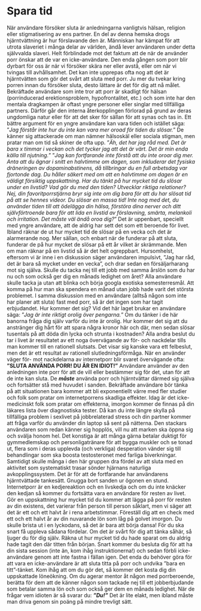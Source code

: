 # Spara tid
När användare försöker sluta är anledningarna vanligtvis hälsan, religion eller stigmatisering av ens partner. En del av denna hemska drogs hjärntvättning är hur förslavande den är. Människan har kämpat för att utrota slaveriet i många delar av världen, ändå lever användaren under detta självvalda slaveri. Helt förblindade mot det faktum att de när de använder porr önskar att de var en icke-användare. Den enda gången som porr blir dyrbart för oss är när vi försöker skära ner eller avstå, eller om när vi tvingas till avhållsamhet.
Det kan inte upprepas ofta nog att det är hjärntvätten som gör det svårt att sluta med porr. Ju mer du tvekar kring porren innan du försöker sluta, desto lättare är det för dig att nå målet. Bekräftade användare som inte tror att porr är skadligt för hälsan (porrinducerad erektionsproblem, hypofrontalitet, etc.) och som inte har den mentala dragkampen är oftast yngre personer eller singlar med tillfälliga partners. Därför går den interna återkopplingen förlorad på grund av deras ungdomliga natur eller för att det sker för sällan för att synas och tas in.
Ett bättre argument för en yngre användare kan vara tiden och istället säga: ”*Jag förstår inte hur du inte kan vara mer oroad för tiden du slösar.*” De känner sig attackerade om man nämner hälsoskäl eller sociala stigman, men pratar man om tid så skiner de ofta upp. 
”*Äh, det har jag råd med. Det är bara x timmar i veckan och det tycker jag att det är värt. Det är min enda källa till njutning.*”
”*Jag kan fortfarande inte förstå att du inte oroar dig mer. Anta att du ägnar i snitt en halvtimme om dagen, som inkluderar det fysiska dräneringen av dopaminabstinens, då tillbringar du en full arbetsdag var fjortonde dag. Du håller säkert med om att en halvtimme om dagen är en väldigt försiktig uppskattning. Har du tänkt på hur mycket tid du slösar under en livstid? Vad gör du med den tiden? Utvecklar riktiga relationer? Nej, din favoritporrstjärna bryr sig inte om dig bara för att du har slösat tid på att se hennes videor. Du slösar en massa tid! Inte nog med det, du använder tiden till att ödelägga din hälsa, förstöra dina nerver och ditt självförtroende bara för att lida en livstid av förslavning, smärta, melankoli och irritation. Det måste väl ändå oroa dig?*”
Det är uppenbart, speciellt med yngre användare, att de aldrig har sett det som ett beroende för livet. Ibland räknar de ut hur mycket tid de slösar på en vecka och det är alarmerande nog. Mer sällan, och enbart när de funderar på att sluta, funderar de på hur mycket de slösar på ett år vilket är skrämmande. Men om man räknar på en livstid så är det helt ogreppbart. Hursomhelst, eftersom vi är inne i en diskussion säger användaren impulsivt, ”Jag har råd, det är bara så mycket under en vecka”, och drar sedan en försäljarharang mot sig själva.
Skulle du tacka nej till ett jobb med samma årslön som du har nu och som också ger dig en månads ledighet om året? Alla användare skulle tacka ja utan att blinka och börja googla exotiska semesterresmål. Att komma på hur man ska spendera en månad utan jobb hade varit det största problemet. I samma diskussion med en användare (alltså någon som inte har planer att sluta) fast med porr, så är det ingen som har tagit erbjudandet. Hur kommer det sig?
Vid det här laget brukar en användare säga: ”*Jag är inte riktigt orolig över pengarna.*” Om du tänker i de här banorna fråga dig själv varför du inte är orolig. Hur kommer det sig att du anstränger dig hårt för att spara några kronor här och där, men sedan slösar tusentals på att döda din lycka och strunta i kostnaden?
Alla andra beslut du tar i livet är resultatet av ett noga övervägande av för- och nackdelar tills man kommer till en rationell slutsats. Det visar sig kanske vara ett felbeslut, men det är ett resultat av rationell slutledningsförmåga. När en använder väger för- mot nackdelarna av internetporr blir svaret övervägande ofta: **”SLUTA ANVÄNDA PORR! DU ÄR EN IDIOT!”** Användare använder av den anledningen inte porr för att de vill eller bestämmer sig för det, utan för att de inte kan sluta. De ***måste*** använda porr och hjärntvättar därmed sig själva och fortsätter stå med huvudet i sanden.
Bekräftade användare bör tänka på att situationen bara kommer att bli exponentiellt värre med fler studier och folk som pratar om internetporrens skadliga effekter. Idag är det icke-medicinskt folk som pratar om effekterna, imorgon kommer de finnas på din läkares lista över diagnostiska tester. Då kan du inte längre skylla på tillfälliga problem i sexlivet på jobbrelaterad stress och din partner kommer att fråga varför du använder din laptop så sent på nätterna. Den stackars användaren som redan känner sig hopplös, vill nu att marken ska öppna sig och svälja honom hel.
Det konstiga är att många gärna betalar duktigt för gymmedlemskap och personligatränare för att bygga muskler och se tonad ut, flera som i deras upplevda (och verkliga) desperation vänder sig till behandlingar som ska boosta testosteronet med farliga biverkningar. Samtidigt skulle många i den här gruppen dra fördel av att sluta med en aktivitet som systematiskt trasar sönder hjärnans naturliga avkopplingssystem.
Det är för att de fortfarande har användarens hjärntvättade tankesätt. Gnugga bort sanden ur ögonen en stund. Internetporr är en kedjereaktion och en livskedja och om du inte knäcker den kedjan så kommer du fortsätta vara en användare för resten av livet. Gör en uppskattning hur mycket tid du kommer att lägga på porr för resten av din existens, det varierar från person till person såklart, men vi säger att det är ett och ett halvt år i rena arbetstimmar. Föreställ dig att en check med ett och ett halvt år av din nuvarande lön som låg på golvet imorgon. Du skulle brista ut i en lyckodans, så det är bara att börja dansa! För du ska snart få uppleva sådana fördelar.
Om det är svårt för dig att tänka såhär, så ljuger du för dig själv. Räkna ut hur mycket tid du hade sparat om du aldrig hade tagit den där titten från början.
Snart kommer du besluta dig för att ha din sista session (inte än, kom ihåg instruktionerna!) och sedan förbli icke-användare genom att inte fastna i fällan igen. Det enda du behöver göra för att vara en icke-användare är att sluta titta på porr och undvika ”bara en titt”-tänket. Kom ihåg att om du gör det, så kommer det kosta dig din uppskattade löneökning.
Om du agerar mentor åt någon med porrberoende, berätta för dem att de känner någon som tackade nej till ett jobberbjudande som betalar samma lön och som också ger dem en månads ledighet. När de frågar vem idioten är så svarar du: ***”Du!”*** Det är lite elakt, men ibland måste man driva genom sin poäng på mindre trevligt sätt.
